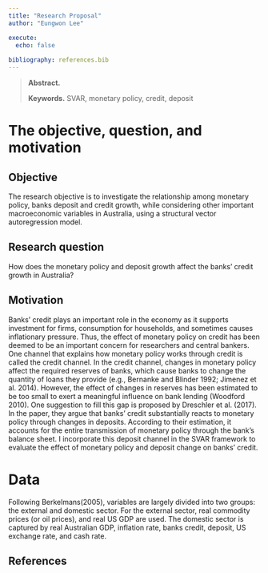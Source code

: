 ```yaml
---
title: "Research Proposal"
author: "Eungwon Lee"

execute:
  echo: false
  
bibliography: references.bib
---
```


> **Abstract.**  
>
> **Keywords.** SVAR, monetary policy, credit, deposit

#  The objective, question, and motivation

## Objective

The research objective is to investigate the relationship among monetary policy, banks deposit and credit growth, while considering other important macroeconomic variables in Australia, using a structural vector autoregression model.

## Research question

How does the monetary policy and deposit growth affect the banks' credit growth in Australia?

## Motivation

Banks' credit plays an important role in the economy as it supports investment for firms, consumption for households, and sometimes causes inflationary pressure. Thus, the effect of monetary policy on credit has been deemed to be an important concern for researchers and central bankers. One channel that explains how monetary policy works through credit is called the credit channel. In the credit channel, changes in monetary policy affect the required reserves of banks, which cause banks to change the quantity of loans they provide (e.g., Bernanke and Blinder 1992; Jimenez et al. 2014). However, the effect of changes in reserves has been estimated to be too small to exert a meaningful influence on bank lending (Woodford 2010). One suggestion to fill this gap is proposed by Dreschler et al. (2017). In the paper, they argue that banks' credit substantially reacts to monetary policy through changes in deposits. According to their estimation, it accounts for the entire transmission of monetary policy through the bank's balance sheet. I incorporate this deposit channel in the SVAR framework to evaluate the effect of monetary policy and deposit change on banks' credit.


#  Data

Following Berkelmans(2005), variables are largely divided into two groups: the external and domestic sector. For the external sector, real commodity prices (or oil prices), and real US GDP are used. The domestic sector is captured by real Australian GDP, inflation rate, banks credit, deposit, US exchange rate, and cash rate.




## References {.unnumbered}
